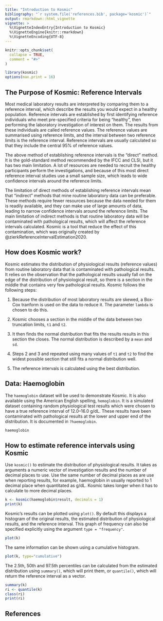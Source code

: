 ```yaml
---
title: "Introduction to Kosmic"
bibliography: "`r system.file('references.bib', package='kosmic')`"
output: rmarkdown::html_vignette
vignette: >
  %\VignetteIndexEntry{Introduction to Kosmic}
  %\VignetteEngine{knitr::rmarkdown}
  %\VignetteEncoding{UTF-8}
---
```


```r
knitr::opts_chunk$set(
  collapse = TRUE,
  comment = "#>"
)
```

```r
library(kosmic)
options(max.print = 16)
```

## The Purpose of Kosmic: Reference Intervals

Most medical laboratory results are interpreted by comparing them to a reference interval, which describe the results you would expect in a healthy population.
Reference intervals are established by first identifying reference individuals who meet pre-specified criteria for being "healthy", then performing the laboratory investigation of interest on them.
The results from these individuals are called reference values.
The reference values are summarised using reference limits, and the interval between two reference limits is the reference interval.
Reference intervals are usually calculated so that they include the central 95% of reference values.

The above method of establishing reference intervals is the "direct" method.
It is the gold-standard method recommended by the IFCC and CLSI, but it has two main limitation.
A lot of resources are needed to recruit the healthy participants perform the investigations, and because of this most direct reference interval studies use a small sample size, which leads to wide confidence intervals around the reference limits.

The limitation of direct methods of establishing reference intervals mean that "indirect" methods that mine routine laboratory data can be preferable.
These methods require fewer resources because the data needed for them is readily available, and they can make use of large amounts of data, leading to narrow confidence intervals around the reference limits.
The main limitation of indirect methods is that routine laboratory data will be contaminated with pathological results, which will affect the reference intervals calculated.
Kosmic is a tool that reduce the effect of this contamination, which was originally created by @zierkReferenceIntervalEstimation2020.

## How does Kosmic work?

Kosmic estimates the distribution of physiological results (reference values) from routine laboratory data that is contaminated with pathological results.
It relies on the observation that the pathological results usually fall on the edge of the distribution of physiological result, so there is a section in the middle that contains very few pathological results.
Kosmic follows the following steps:

1.  Because the distribution of most laboratory results are skewed, a Box-Cox tranform is used on the data to reduce it.
    The parameter `lambda` is chosen to do this.

2.  Kosmic chooses a section in the middle of the data between two truncation limits, `t1` and `t2`.

3.  It then finds the normal distribution that fits the results results in this section the closes.
    The normal distribution is described by a `mean` and `sd`.

4.  Steps 2 and 3 and repeated using many values of `t1` and `t2` to find the widest possible section that still fits a normal distribution well.

5.  The reference intervals is calculated using the best distribution.

## Data: Haemoglobin

The `haemoglobin` dataset will be used to demonstrate Kosmic.
It is also available using the American English spelling, `hemoglobin`.
It is a simulated dataset containing random physiological test results which were chosen to have a true reference interval of 12.0--16.0 g/dL.
These results have been contaminated with pathological results at the lower and upper end of the distribution.
It is documented in `?haemoglobin`.

```r
haemoglobin
```

## How to estimate reference intervals using Kosmic

Use `kosmic()` to estimate the distribution of physiological results.
It takes as arguments a numeric vector of investigation results and the number of decimal places to use.
Use the same number of decimal places as are use when reporting results, for example, haemoglobin in usually reported to 1 decimal place when quantitated as g/dL.
Kosmic takes longer when it has to calculate to more decimal places.

```r
k <- kosmic(haemoglobin$result, decimals = 1)
print(k)
```

Kosmic's results can be plotted using `plot()`.
By default this displays a histogram of the original results, the estimated distribution of physiological results, and the reference interval.
This graph of frequency can also be specified explicitly using the argument `type = "frequency"`.

```r
plot(k)
```

The same information can be shown using a cumulative histogram.

```r
plot(k, type="cumulative")
```

The 2.5th, 50th and 97.5th percentiles can be calculated from the estimated distribution using `summary()`, which will print them, or `quantile()`, which will return the reference interval as a vector.

```r
summary(k)
ri <- quantile(k)
class(ri)
print(ri)
```

## References

::: {#refs}
:::
